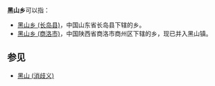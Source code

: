 '''黑山乡'''可以指：
*[[黑山乡_(长岛县)|黑山乡 (长岛县)]]，中国山东省长岛县下辖的乡。
*[[黑山乡_(商洛市)|黑山乡 (商洛市)]]，中国陕西省商洛市商州区下辖的乡，现已并入黑山镇。

==参见==
*[[黑山_(消歧义)|黑山 (消歧义)]]

{{disambig|H|Cat=三字中国乡名消歧义}}
